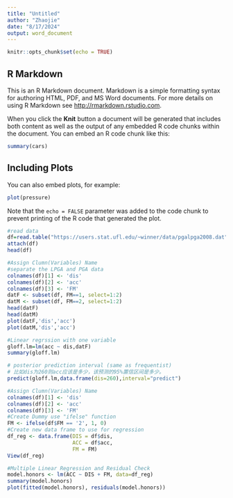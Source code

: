 ---
title: "Untitled"
author: "Zhaojie"
date: "8/17/2024"
output: word_document
---

```{r setup, include=FALSE}
knitr::opts_chunk$set(echo = TRUE)
```

## R Markdown

This is an R Markdown document. Markdown is a simple formatting syntax for authoring HTML, PDF, and MS Word documents. For more details on using R Markdown see <http://rmarkdown.rstudio.com>.

When you click the **Knit** button a document will be generated that includes both content as well as the output of any embedded R code chunks within the document. You can embed an R code chunk like this:

```{r cars}
summary(cars)
```

## Including Plots

You can also embed plots, for example:

```{r pressure, echo=FALSE}
plot(pressure)
```

Note that the `echo = FALSE` parameter was added to the code chunk to prevent printing of the R code that generated the plot.


```{r}
#read data
df=read.table("https://users.stat.ufl.edu/~winner/data/pgalpga2008.dat",header=T)
attach(df)
head(df)
```

```{r}
#Assign Clumn(Variables) Name
#separate the LPGA and PGA data
colnames(df)[1] <- 'dis'
colnames(df)[2] <- 'acc'
colnames(df)[3] <- 'FM'
datF <- subset(df, FM==1, select=1:2)
datM <- subset(df, FM==2, select=1:2)
head(datF)
head(datM)
plot(datF,'dis','acc')
plot(datM,'dis','acc')
```

```{r}
#Linear regrssion with one variable
gloff.lm=lm(acc ~ dis,datF)
summary(gloff.lm)

```

```{r}
# posterior prediction interval (same as frequentist)
# 比如dis为260则acc应该是多少，该预测的95%置信区间是多少。
predict(gloff.lm,data.frame(dis=260),interval="predict")  
```

```{r}
#Assign Clumn(Variables) Name
colnames(df)[1] <- 'dis'
colnames(df)[2] <- 'acc'
colnames(df)[3] <- 'FM'
#Create Dummy use "ifelse" function
FM <- ifelse(df$FM == '2', 1, 0)
#Create new data frame to use for regression
df_reg <- data.frame(DIS = df$dis,
                     ACC = df$acc,
                     FM = FM)
View(df_reg)
```

```{r}
#Multiple Linear Regression and Residual Check
model.honors <- lm(ACC ~ DIS + FM, data=df_reg)
summary(model.honors)
plot(fitted(model.honors), residuals(model.honors))
```

